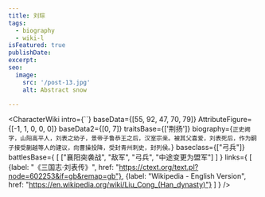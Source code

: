 ```yaml
---
title: 刘琮
tags:
  - biography
  - wiki-l
isFeatured: true
publishDate:
excerpt:
seo:
  image:
    src: '/post-13.jpg'
    alt: Abstract snow

---
```



<CharacterWiki
  intro={``}
  baseData={[55, 92, 47, 70, 79]}
  AttributeFigure={[-1, 1, 0, 0, 0]}
  baseData2={[0, 7]}
  traitsBase={['荆扬']}
  biography={`正史阙字，山阳高平人，刘表之幼子，景帝子鲁恭王之后，汉室宗亲。被其父喜爱，刘表死后，作为嗣子接受蒯越等人的建议，向曹操投降，受封青州刺史，封列侯。`}
  baseclass={["弓兵"]}
  battlesBase={
    [
      ["襄阳突袭战", "敌军", "弓兵", "中途变更为盟军"]
    ]
  }
  links={
    [
      {label: "《三国志·刘表传》", href: "https://ctext.org/text.pl?node=602253&if=gb&remap=gb"},
      {label: "Wikipedia - English Version", href: "https://en.wikipedia.org/wiki/Liu_Cong_(Han_dynasty)"}
    ]
  }
/>